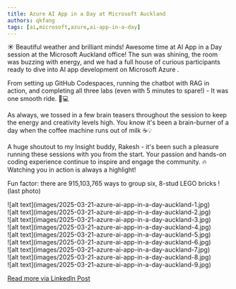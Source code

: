 ```yaml
---
title: Azure AI App in a Day at Microsoft Auckland
authors: qkfang
tags: [ai,microsoft,azure,ai-app-in-a-day]
---
```



☀️ Beautiful weather and brilliant minds! Awesome time at AI App in a Day session at the Microsoft Auckland office! The sun was shining, the room was buzzing with energy, and we had a full house of curious participants ready to dive into AI app development on Microsoft Azure .

From setting up GitHub Codespaces, running the chatbot with RAG in action, and completing all three labs (even with 5 minutes to spare!) - It was one smooth ride. 🧠💻

As always, we tossed in a few brain teasers throughout the session to keep the energy and creativity levels high. You know it's been a brain-burner of a day when the coffee machine runs out of milk ☕💡

A huge shoutout to my Insight buddy, Rakesh - it's been such a pleasure running these sessions with you from the start. Your passion and hands-on coding experience continue to inspire and engage the community. 🔥 Watching you in action is always a highlight!

Fun factor: there are 915,103,765 ways to group six, 8-stud LEGO bricks ! (last photo)

<div className="img-grid">
  <div className="img-item">
    ![alt text](images/2025-03-21-azure-ai-app-in-a-day-auckland-1.jpg)
  </div>
  <div className="img-item">
    ![alt text](images/2025-03-21-azure-ai-app-in-a-day-auckland-2.jpg)
  </div>
  <div className="img-item">
    ![alt text](images/2025-03-21-azure-ai-app-in-a-day-auckland-3.jpg)
  </div>
  <div className="img-item">
    ![alt text](images/2025-03-21-azure-ai-app-in-a-day-auckland-4.jpg)
  </div>
  <div className="img-item">
    ![alt text](images/2025-03-21-azure-ai-app-in-a-day-auckland-5.jpg)
  </div>
  <div className="img-item">
    ![alt text](images/2025-03-21-azure-ai-app-in-a-day-auckland-6.jpg)
  </div>
  <div className="img-item">
    ![alt text](images/2025-03-21-azure-ai-app-in-a-day-auckland-7.jpg)
  </div>
  <div className="img-item">
    ![alt text](images/2025-03-21-azure-ai-app-in-a-day-auckland-8.jpg)
  </div>
  <div className="img-item">
    ![alt text](images/2025-03-21-azure-ai-app-in-a-day-auckland-9.jpg)
  </div>
</div>

<a href="https://www.linkedin.com/posts/qkfang_auckland-github-codespaces-activity-7308978687129829377-iTzS" target="_blank">Read more via LinkedIn Post</a>
